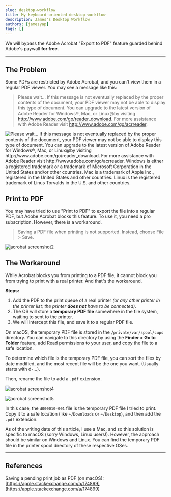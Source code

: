 ```yaml
---
slug: desktop-workflow
title: My keyboard-oriented desktop workflow
description: James's Desktop Workflow
authors: [jamesyap]
tags: []
---
```


We will bypass the Adobe Acrobat "Export to PDF" feature guarded behind Adobe's paywall **for free**.

<!--truncate-->

---

## The Problem

Some PDFs are restricted by Adobe Acrobat, and you can't view them in a regular PDF viewer. You may see a message like this:

> Please wait…
> If this message is not eventually replaced by the proper contents of the document, your PDF viewer may not be able to display this type of document.
> You can upgrade to the latest version of Adobe Reader for Windows®, Mac, or Linux@by visiting http://www.adobe.com/go/reader_download.
> For more assistance with Adobe Reader visit http://www.adobe.com/go/acrreader.

<img
  alt='Please wait…
If this message is not eventually replaced by the proper contents of the document, your PDF viewer may not be able to display this type of document.
You can upgrade to the latest version of Adobe Reader for Windows®, Mac, or Linux@by visiting http://www.adobe.com/go/reader_download.
For more assistance with Adobe Reader visit http://www.adobe.com/go/acrreader.
Windows is either a registered trademark or a trademark of Microsoft Corporation in the United States and/or other countries. Mac is a trademark of Apple Inc., registered in the United States and other countries. Linux is the registered trademark of Linus Torvalds in the U.S. and other countries.'
  src='https://firebasestorage.googleapis.com/v0/b/james-portfolio-9b451.appspot.com/o/blog%2Facrobat%2Facrobat1.png?alt=media&token=292aca1d-779b-4430-a1b5-92180d1be6eb'
/>

## Print to PDF

You may have tried to use "Print to PDF" to export the file into a regular PDF, but Adobe Acrobat blocks this feature. To use it, you need a pro subscription. However, there is a workaround.

> Saving a PDF file when printing is not supported. Instead, choose File > Save.

<img
  alt='acrobat screenshot2'
  src='https://firebasestorage.googleapis.com/v0/b/james-portfolio-9b451.appspot.com/o/blog%2Facrobat%2Facrobat3.png?alt=media&token=18cb6477-fa90-4365-928b-73ba65190442'
/>

## The Workaround

While Acrobat blocks you from printing to a PDF file, it cannot block you from trying to print with a real printer. And that's the workaround.

**Steps:**

1. Add the PDF to the print queue of a real printer _(or any other printer in the printer list; the printer **does not** have to be connected)_.
2. The OS will store a **temporary PDF file** somewhere in the file system, waiting to sent to the printer.
3. We will intercept this file, and save it to a regular PDF file.

On macOS, the temporary PDF file is stored in the `/private/var/spool/cups` directory. You can navigate to this directory by using the **Finder > Go to Folder** feature, add Read permissions to your user, and copy the file to a safe location.

To determine which file is the temporary PDF file, you can sort the files by date modified, and the most recent file will be the one you want. (Usually starts with d-...).

Then, rename the file to add a `.pdf` extension.

<img
  alt='acrobat screenshot4'
  src='https://firebasestorage.googleapis.com/v0/b/james-portfolio-9b451.appspot.com/o/blog%2Facrobat%2Facrobat4.png?alt=media&token=b98d8266-b021-4784-99dd-ed3ad6a78ae4'
/>

<img
  alt='acrobat screenshot5'
  src='https://firebasestorage.googleapis.com/v0/b/james-portfolio-9b451.appspot.com/o/blog%2Facrobat%2Facrobat5.png?alt=media&token=7176bf54-a223-41fb-aba0-99a5163d9413'
/>

In this case, the `d000010-001` file is the temporary PDF file I tried to print. Copy it to a safe location (like `~/Downloads` or `~/Desktop`), and then add the `.pdf` extension.

As of the writing date of this article, I use a Mac, and so this solution is specific to macOS (sorry Windows, Linux users!). However, the approach should be similar on Windows and Linux. You can find the temporary PDF file in the printer spool directory of these respective OSes.

---

## References

Saving a pending print job as PDF (on macOS): [https://apple.stackexchange.com/a/174899](https://apple.stackexchange.com/a/174899)
